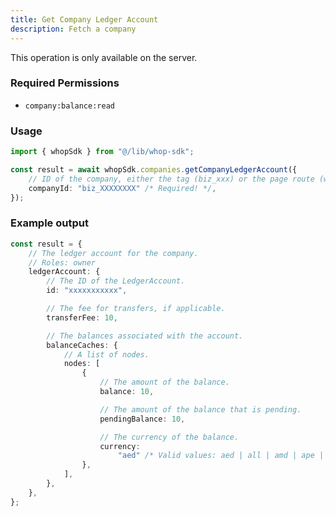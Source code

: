 ```yaml
---
title: Get Company Ledger Account
description: Fetch a company
---
```

<Note>This operation is only available on the server.</Note>

### Required Permissions
 - `company:balance:read`

### Usage

```typescript
import { whopSdk } from "@/lib/whop-sdk";

const result = await whopSdk.companies.getCompanyLedgerAccount({
	// ID of the company, either the tag (biz_xxx) or the page route (whop-dev)
	companyId: "biz_XXXXXXXX" /* Required! */,
});

```

### Example output

```typescript
const result = {
	// The ledger account for the company.
	// Roles: owner
	ledgerAccount: {
		// The ID of the LedgerAccount.
		id: "xxxxxxxxxxx",

		// The fee for transfers, if applicable.
		transferFee: 10,

		// The balances associated with the account.
		balanceCaches: {
			// A list of nodes.
			nodes: [
				{
					// The amount of the balance.
					balance: 10,

					// The amount of the balance that is pending.
					pendingBalance: 10,

					// The currency of the balance.
					currency:
						"aed" /* Valid values: aed | all | amd | ape | ars | aud | bam | bgn | bhd | bob | brl | bsd | btc | cad | chf | clp | cop | crc | czk | dkk | dop | dzd | egp | etb | eth | eur | gbp | ghs | gmd | gtq | gyd | hkd | huf | idr | ils | inr | jmd | jod | jpy | kes | khr | krw | kwd | lkr | mad | mdl | mga | mkd | mnt | mop | mur | mxn | myr | nad | ngn | nok | nzd | omr | pen | php | pkr | pln | pyg | qar | ron | rsd | rub | rwf | sar | sek | sgd | thb | tnd | try | ttd | twd | tzs | usd | uyu | uzs | vnd | xcd | xof | zar */,
				},
			],
		},
	},
};

```
